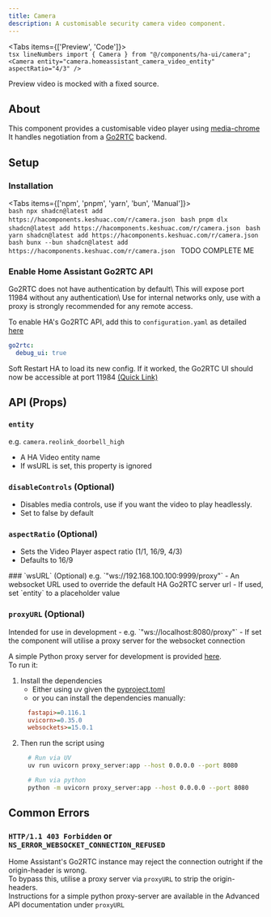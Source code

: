 ```yaml
---
title: Camera
description: A customisable security camera video component.
---
```



<Tabs items={['Preview', 'Code']}>
  <Tab value="Preview">    
    <CameraPreview />
  </Tab>
  <Tab value="Code">
    ```tsx lineNumbers
      import { Camera } from "@/components/ha-ui/camera";
      <Camera
          entity="camera.homeassistant_camera_video_entity"
          aspectRatio="4/3"
      />
    ```
  </Tab>
</Tabs>

<Callout type="warn">
  Preview video is mocked with a fixed source.
</Callout>

## About
This component provides a customisable video player using [media-chrome](https://www.media-chrome.org/)\
It handles negotiation from a [Go2RTC](https://github.com/AlexxIT/go2rtc) backend.

## Setup
### Installation
<Tabs items={['npm', 'pnpm', 'yarn', 'bun', 'Manual']}>
  <Tab value="npm">    
    ```bash
    npx shadcn@latest add https://hacomponents.keshuac.com/r/camera.json
    ```
  </Tab>
  <Tab value="pnpm">
    ```bash
    pnpm dlx shadcn@latest add https://hacomponents.keshuac.com/r/camera.json
    ```
  </Tab>
  <Tab value="yarn">
    ```bash
    yarn shadcn@latest add https://hacomponents.keshuac.com/r/camera.json
    ```
  </Tab>
  <Tab value="bun">
    ```bash
    bunx --bun shadcn@latest add https://hacomponents.keshuac.com/r/camera.json
    ```
  </Tab>
  <Tab value="Manual">
      TODO COMPLETE ME
  </Tab>
</Tabs>

### Enable Home Assistant Go2RTC API
<Callout type="warn">
  Go2RTC does not have authentication by default\
  This will expose port 11984 without any authentication\
  Use for internal networks only, use with a proxy is strongly recommended for any remote access.
</Callout>

To enable HA's Go2RTC API, add this to `configuration.yaml` as detailed [here](https://www.home-assistant.io/integrations/go2rtc/#debug_ui)
```yaml
go2rtc:
  debug_ui: true
```
Soft Restart HA to load its new config.
If it worked, the Go2RTC UI should now be accessible at port 11984 [(Quick Link)](http://homeassistant.local:11984/)



## API (Props)
### `entity`
e.g. `camera.reolink_doorbell_high`
- A HA Video entity name 
- If wsURL is set, this property is ignored

### `disableControls` (Optional)
- Disables media controls, use if you want the video to play headlessly.
- Set to false by default

### `aspectRatio` (Optional)
- Sets the Video Player aspect ratio (1/1, 16/9, 4/3)
- Defaults to 16/9

<Accordions type="single">
  <Accordion title="Advanced">
  ### `wsURL` (Optional)
  e.g. `"ws://192.168.100.100:9999/proxy"`
  - An websocket URL used to override the default HA Go2RTC server url
  - If used, set `entity` to a placeholder value

  ### `proxyURL` (Optional)
  <Callout >
    Intended for use in development
  </Callout>
  - e.g. `"ws://localhost:8080/proxy"`
  - If set the component will utilise a proxy server for the websocket connection
  
  A simple Python proxy server for development is provided [here](https://github.com/jchu634/ha-components/blob/main/scripts/proxy_server.py).\
  To run it:
  1. Install the dependencies
      - Either using uv given the [pyproject.toml](https://github.com/jchu634/ha-components/blob/main/pyproject.toml)
      - or you can install the dependencies manually:
      ```ini
        fastapi>=0.116.1  
        uvicorn>=0.35.0
        websockets>=15.0.1
      ```
  2. Then run the script using
      ``` bash
        # Run via UV
        uv run uvicorn proxy_server:app --host 0.0.0.0 --port 8080

        # Run via python
        python -m uvicorn proxy_server:app --host 0.0.0.0 --port 8080
      ```
  </Accordion>
</Accordions>

## Common Errors
### `HTTP/1.1 403 Forbidden` or `NS_ERROR_WEBSOCKET_CONNECTION_REFUSED`
Home Assistant's Go2RTC instance may reject the connection outright if the origin-header is wrong.\
To bypass this, utilise a proxy server via `proxyURL` to strip the origin-headers.\
Instructions for a simple python proxy-server are available in the Advanced API documentation under `proxyURL`




  